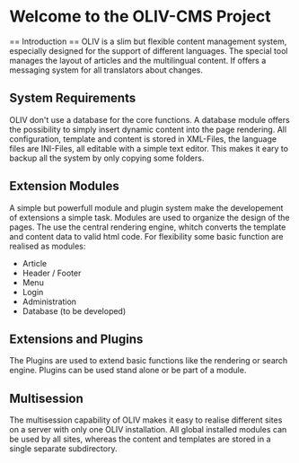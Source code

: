 = Welcome to the OLIV-CMS Project =
﻿== Introduction ==
OLIV is a slim but flexible content management system, especially designed for the support of different languages. The special tool manages the layout of articles and the multilingual content. If offers a messaging system for all translators about changes.
== System Requirements ==
OLIV don't use a database for the core functions. A database module offers the possibility to simply insert dynamic content into the page rendering.
All configuration, template and content is stored in XML-Files, the language files are INI-Files, all editable with a simple text editor. This makes it eary to backup all the system by only copying some folders.
== Extension Modules ==
A simple but powerfull module and plugin system make the developement of extensions a simple task. Modules are used to organize the design of the pages. The use the central rendering engine, whitch converts the template and content data to valid html code.
For flexibility some basic function are realised as modules:
* Article
* Header / Footer
* Menu
* Login
* Administration
* Database (to be developed)
== Extensions and Plugins ==
The Plugins are used to extend basic functions like the rendering or search engine. Plugins can be used stand alone or be part of a module.
== Multisession ==
The multisession capability of OLIV makes it easy to realise different sites on a server with only one OLIV installation. All global installed modules can be used by all sites, whereas the content and templates are stored in a single separate subdirectory.
